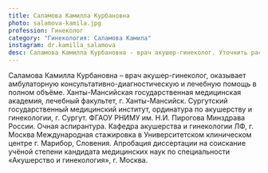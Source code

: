 ```yaml
---
title: Саламова Камилла Курбановна
photo: salamova-kamila.jpg
profession: Гинеколог
category: "Гинекология: Саламова Камила"
instagram: dr.kamilla_salamova
desc: Саламова Камилла Курбановна - врач акушер-гинеколог. Уточнить расписание и стоимость приема можно по телефону +7‒965‒488‒77‒00.
---
```


<SectionHeader title="Информация о враче" subtitle="Профиль" icon />
Саламова Камилла Курбановна – врач акушер-гинеколог, оказывает амбулаторную консультативно-диагностическую и лечебную помощь в полном объёме.

<SectionHeader title="Образование" />
<TimeLines date="2014">Ханты-Мансийская государственная медицинская академия, лечебный факультет, г. Ханты-Мансийск.</TimeLines>
<TimeLines date="2016">Сургутский государственный медицинский институт, ординатура по акушерству и гинекологии, г. Сургут.</TimeLines>
<TimeLines date="2019">ФГАОУ РНИМУ им. Н.И. Пирогова Минздрава России. Очная аспирантура. Кафедра акушерства и гинекологии ЛФ, г. Москва</TimeLines>
<TimeLines date="20.09.2017 – 19.01.2018">Международная стажировка в Университетском клиническом центре г. Марибор, Словения.</TimeLines>
<TimeLines date="28.10.2019">Апробация диссертации на соискание учёной степени кандидата медицинских наук по специальности «Акушерство и гинекология», г. Москва.</TimeLines>

<SectionHeader title="Услуги" />
<PriceList data={props.data.allPrice20Csv.edges} />


